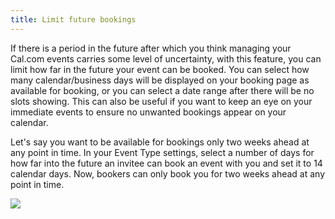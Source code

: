 ```yaml
---
title: Limit future bookings
---
```


If there is a period in the future after which you think managing your Cal.com events carries some level of uncertainty, with this feature, you can limit how far in the future your event can be booked. You can select how many calendar/business days will be displayed on your booking page as available for booking, or you can select a date range after there will be no slots showing. This can also be useful if you want to keep an eye on your immediate events to ensure no unwanted bookings appear on your calendar.

Let's say you want to be available for bookings only two weeks ahead at any point in time. In your Event Type settings, select a number of days for how far into the future an invitee can book an event with you and set it to 14 calendar days. Now, bookers can only book you for two weeks ahead at any point in time.

[![](https://downloads.intercomcdn.com/i/o/1195344503/7bfd63370747d720b993720d/i1600x900-TVdNc-x2ILeF_j1yhir.png?expires=1736299800&signature=82d78ccc6928fd95cbbc69946f9491ba2ad973a7cb6540c9181237d1a922d51e&req=dSEuE8p6mYRfWvMW1HO4zZQmmHt0EVFu0sKZNMC3U1%2BmUGv7NmQsdhqs5UwJ%0AcqsAGY8AnbpenNk329g%3D%0A)](https://downloads.intercomcdn.com/i/o/1195344503/7bfd63370747d720b993720d/i1600x900-TVdNc-x2ILeF_j1yhir.png?expires=1736299800&signature=82d78ccc6928fd95cbbc69946f9491ba2ad973a7cb6540c9181237d1a922d51e&req=dSEuE8p6mYRfWvMW1HO4zZQmmHt0EVFu0sKZNMC3U1%2BmUGv7NmQsdhqs5UwJ%0AcqsAGY8AnbpenNk329g%3D%0A)
